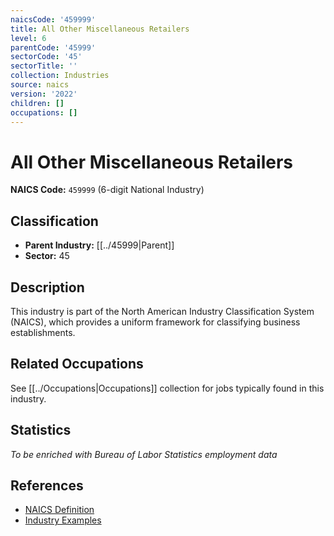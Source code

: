 ```yaml
---
naicsCode: '459999'
title: All Other Miscellaneous Retailers
level: 6
parentCode: '45999'
sectorCode: '45'
sectorTitle: ''
collection: Industries
source: naics
version: '2022'
children: []
occupations: []
---
```

# All Other Miscellaneous Retailers

**NAICS Code:** `459999` (6-digit National Industry)

## Classification

- **Parent Industry:** [[../45999|Parent]]
- **Sector:** 45

## Description

This industry is part of the North American Industry Classification System (NAICS), which provides a uniform framework for classifying business establishments.

## Related Occupations

See [[../Occupations|Occupations]] collection for jobs typically found in this industry.

## Statistics

*To be enriched with Bureau of Labor Statistics employment data*

## References

- [NAICS Definition](https://www.census.gov/naics/)
- [Industry Examples](https://www.census.gov/naics/2022NAICS/)
